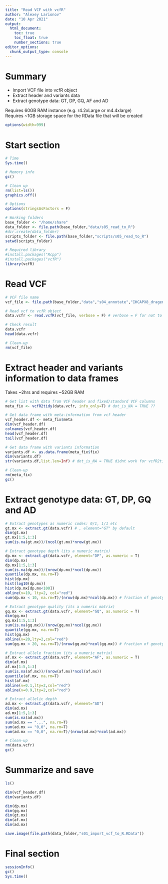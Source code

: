 ```yaml
---
title: "Read VCF with vcfR"
author: "Alexey Larionov"
date: "10 Apr 2021"
output: 
  html_document:
    toc: true
    toc_float: true
    number_sections: true
editor_options: 
  chunk_output_type: console
---
```


# Summary

- Import VCF file into vcfR object  
- Extract header and variants data  
- Extract genotype data: GT, DP, GQ, AF and AD  

Requires 60GB RAM instance (e.g. r4.2xLarge or m4.4xlarge)  
Requires ~1GB storage space for the RData file that will be created  

<style>
pre{
  overflow-x: auto;
}
pre code{
  word-wrap: normal;
  white-space: pre;
}
s</style>

```r
options(width=999)
```

# Start section

```r

# Time
Sys.time()

# Memory info
gc()

# Clean up
rm(list=ls())
graphics.off()

# Options
options(stringsAsFactors = F)

# Working folders
base_folder <- "/home/share"
data_folder <- file.path(base_folder,"data/s05_read_to_R")
#dir.create(data_folder)
scripts_folder <- file.path(base_folder,"scripts/s05_read_to_R")
setwd(scripts_folder)

# Required library
#install.packages("Rcpp")
#install.packages("vcfR")
library(vcfR)

```

# Read VCF

```r

# VCF file name
vcf_file <- file.path(base_folder,"data","s04_annotate","IHCAPX8_dragen_joint.hard-filtered.PF.MA-flag.MA-split.ID.ClinVar.std-Chr.Reheaded.VEP.split-VEP.vcf.gz")

# Read vcf to vcfR object 
data.vcfr <- read.vcfR(vcf_file, verbose = F) # verbose = F for not to clutter the log

# Check result
data.vcfr
head(data.vcfr)

# Clean-up
rm(vcf_file)

```

# Extract header and variants information to data frames 

Takes ~2hrs and requires ~52GB RAM

```r

# Get list with data from VCF header and fixed/standard VCF columns
meta_fix <- vcfR2tidy(data.vcfr, info_only=T) # dot_is_NA = TRUE ??

# Get data frame with meta-information from vcf header
vcf_header.df <- meta_fix$meta
dim(vcf_header.df)
colnames(vcf_header.df)
head(vcf_header.df)
tail(vcf_header.df)

# Get data frame with variants information
variants.df <- as.data.frame(meta_fix$fix)
dim(variants.df)
str(variants.df,list.len=Inf) # dot_is_NA = TRUE didnt work for vcfR2tidy

# Clean-up
rm(meta_fix)
gc()

```

# Extract genotype data: GT, DP, GQ and AD  

```r

# Extract genotypes as numeric codes: 0/1, 1/1 etc 
gt.mx <- extract.gt(data.vcfr) # , element="GT" by default
dim(gt.mx)
gt.mx[1:5,1:3]
sum(is.na(gt.mx))/(ncol(gt.mx)*nrow(gt.mx))

# Extract genotype depth (its a numeric matrix)
dp.mx <- extract.gt(data.vcfr, element="DP", as.numeric = T)
dim(dp.mx)
dp.mx[1:5,1:3]
sum(is.na(dp.mx))/(nrow(dp.mx)*ncol(dp.mx))
quantile(dp.mx, na.rm=T)
hist(dp.mx) 
hist(log10(dp.mx))
hist(dp.mx[dp.mx<100]) 
abline(v=10, lty=2, col="red")
sum(dp.mx < 10, na.rm=T)/(nrow(dp.mx)*ncol(dp.mx)) # fraction of genotypes to be removed because of low DP

# Extract genotype quality (its a numeric matrix)
gq.mx <- extract.gt(data.vcfr, element="GQ", as.numeric = T)
dim(gq.mx)
gq.mx[1:5,1:3]
sum(is.na(gq.mx))/(nrow(gq.mx)*ncol(gq.mx))
quantile(gq.mx, na.rm=T)
hist(gq.mx)
abline(v=20,lty=2,col="red")
sum(gq.mx < 20, na.rm=T)/(nrow(gq.mx)*ncol(gq.mx)) # fraction of genotypes to be removed because of low GQ

# Extract allele fraction (its a numeric matrix)
af.mx <- extract.gt(data.vcfr, element="AF", as.numeric = T)
dim(af.mx)
af.mx[1:5,1:3]
sum(is.na(af.mx))/(nrow(af.mx)*ncol(af.mx))
quantile(af.mx, na.rm=T)
hist(af.mx)
abline(v=0.1,lty=2,col="red")
abline(v=0.9,lty=2,col="red")

# Extract allelic depth
ad.mx <- extract.gt(data.vcfr, element="AD")
dim(ad.mx)
ad.mx[1:5,1:3]
sum(is.na(ad.mx))
sum(ad.mx == ".,.", na.rm=T)
sum(ad.mx == "0,0", na.rm=T)
sum(ad.mx == "0,0", na.rm=T)/(nrow(ad.mx)*ncol(ad.mx))

# Clean-up
rm(data.vcfr)
gc()

```

# Summarize and save

```r

ls()

dim(vcf_header.df)
dim(variants.df)

dim(dp.mx)
dim(gq.mx)
dim(gt.mx)
dim(af.mx)
dim(ad.mx)

save.image(file.path(data_folder,"s01_import_vcf_to_R.RData"))

```

# Final section

```r

sessionInfo()
gc()
Sys.time()

```
